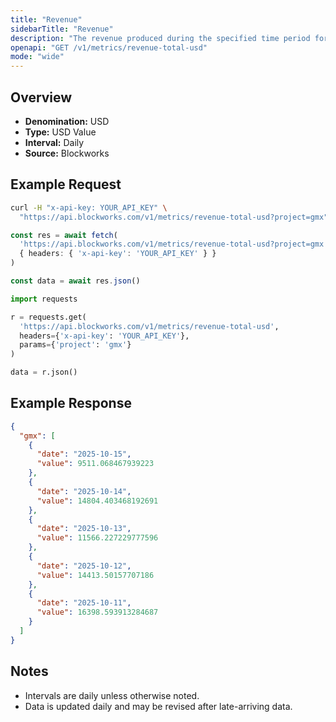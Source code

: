 ```yaml
---
title: "Revenue"
sidebarTitle: "Revenue"
description: "The revenue produced during the specified time period for given project."
openapi: "GET /v1/metrics/revenue-total-usd"
mode: "wide"
---
```


## Overview

- **Denomination:** USD
- **Type:** USD Value
- **Interval:** Daily
- **Source:** Blockworks

## Example Request

<CodeGroup>

```bash cURL
curl -H "x-api-key: YOUR_API_KEY" \
  "https://api.blockworks.com/v1/metrics/revenue-total-usd?project=gmx"
```

```typescript TypeScript
const res = await fetch(
  'https://api.blockworks.com/v1/metrics/revenue-total-usd?project=gmx',
  { headers: { 'x-api-key': 'YOUR_API_KEY' } }
)

const data = await res.json()
```

```python Python
import requests

r = requests.get(
  'https://api.blockworks.com/v1/metrics/revenue-total-usd',
  headers={'x-api-key': 'YOUR_API_KEY'},
  params={'project': 'gmx'}
)

data = r.json()
```

</CodeGroup>

## Example Response

```json
{
  "gmx": [
    {
      "date": "2025-10-15",
      "value": 9511.068467939223
    },
    {
      "date": "2025-10-14",
      "value": 14804.403468192691
    },
    {
      "date": "2025-10-13",
      "value": 11566.227229777596
    },
    {
      "date": "2025-10-12",
      "value": 14413.50157707186
    },
    {
      "date": "2025-10-11",
      "value": 16398.593913284687
    }
  ]
}
```

## Notes
- Intervals are daily unless otherwise noted.
- Data is updated daily and may be revised after late-arriving data.